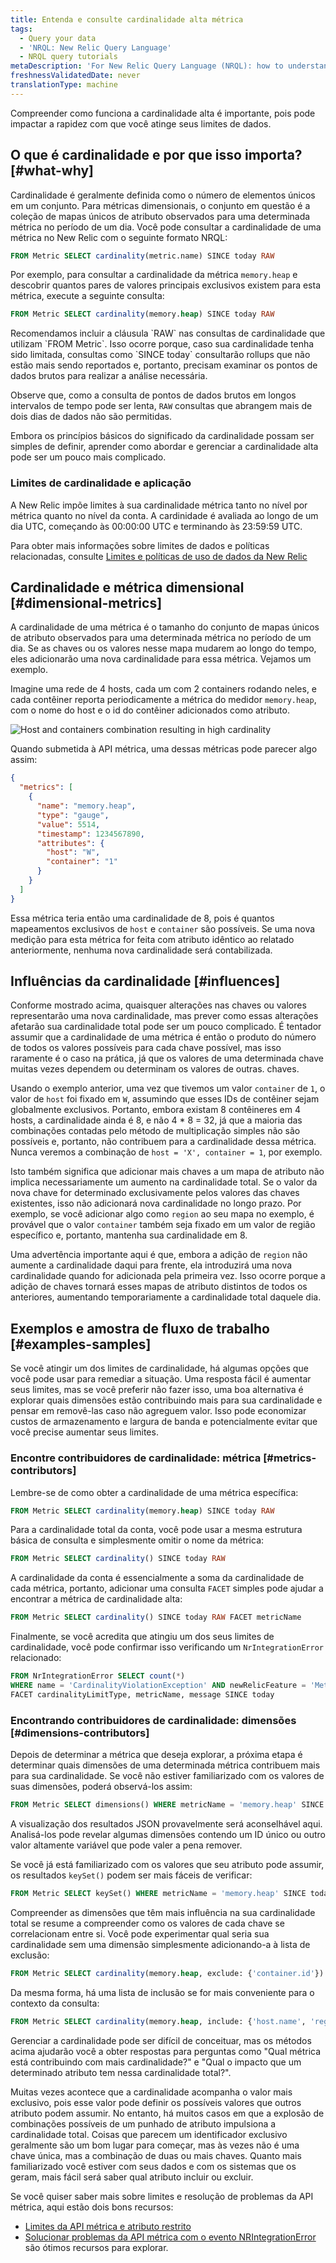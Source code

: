 ```yaml
---
title: Entenda e consulte cardinalidade alta métrica
tags:
  - Query your data
  - 'NRQL: New Relic Query Language'
  - NRQL query tutorials
metaDescription: 'For New Relic Query Language (NRQL): how to understand high cardinality metrics and successfully query for them using NRQL.'
freshnessValidatedDate: never
translationType: machine
---
```



Compreender como funciona a cardinalidade alta é importante, pois pode impactar a rapidez com que você atinge seus limites de dados.

## O que é cardinalidade e por que isso importa? [#what-why]

Cardinalidade é geralmente definida como o número de elementos únicos em um conjunto. Para métricas dimensionais, o conjunto em questão é a coleção de mapas únicos de atributo observados para uma determinada métrica no período de um dia. Você pode consultar a cardinalidade de uma métrica no New Relic com o seguinte formato NRQL:

```sql
FROM Metric SELECT cardinality(metric.name) SINCE today RAW
```

Por exemplo, para consultar a cardinalidade da métrica `memory.heap` e descobrir quantos pares de valores principais exclusivos existem para esta métrica, execute a seguinte consulta:

```sql
FROM Metric SELECT cardinality(memory.heap) SINCE today RAW
```

<Callout variant="tip">
  Recomendamos incluir a cláusula `RAW` nas consultas de cardinalidade que utilizam `FROM Metric`. Isso ocorre porque, caso sua cardinalidade tenha sido limitada, consultas como `SINCE today` consultarão rollups que não estão mais sendo reportados e, portanto, precisam examinar os pontos de dados brutos para realizar a análise necessária.

  Observe que, como a consulta de pontos de dados brutos em longos intervalos de tempo pode ser lenta, `RAW` consultas que abrangem mais de dois dias de dados não são permitidas.
</Callout>

Embora os princípios básicos do significado da cardinalidade possam ser simples de definir, aprender como abordar e gerenciar a cardinalidade alta pode ser um pouco mais complicado.

### Limites de cardinalidade e aplicação

A New Relic impõe limites à sua cardinalidade métrica tanto no nível por métrica quanto no nível da conta. A cardinidade é avaliada ao longo de um dia UTC, começando às 00:00:00 UTC e terminando às 23:59:59 UTC.

Para obter mais informações sobre limites de dados e políticas relacionadas, consulte [Limites e políticas de uso de dados da New Relic](/docs/licenses/license-information/general-usage-licenses/new-relic-data-usage-limits-policies/)

## Cardinalidade e métrica dimensional [#dimensional-metrics]

A cardinalidade de uma métrica é o tamanho do conjunto de mapas únicos de atributo observados para uma determinada métrica no período de um dia. Se as chaves ou os valores nesse mapa mudarem ao longo do tempo, eles adicionarão uma nova cardinalidade para essa métrica. Vejamos um exemplo.

Imagine uma rede de 4 hosts, cada um com 2 containers rodando neles, e cada contêiner reporta periodicamente a métrica do medidor `memory.heap`, com o nome do host e o id do contêiner adicionados como atributo.

<img
  title="Multiple hosts with multiple containers"
  alt="Host and containers combination resulting in high cardinality"
  src={queriesnrqlHighCardinalityMetrics}
/>

Quando submetida à API métrica, uma dessas métricas pode parecer algo assim:

```json
{
  "metrics": [
    {
      "name": "memory.heap",
      "type": "gauge",
      "value": 5514,
      "timestamp": 1234567890,
      "attributes": {
        "host": "W",
        "container": "1"
      }
    }
  ]
}
```

Essa métrica teria então uma cardinalidade de 8, pois é quantos mapeamentos exclusivos de `host` e `container` são possíveis. Se uma nova medição para esta métrica for feita com atributo idêntico ao relatado anteriormente, nenhuma nova cardinalidade será contabilizada.

## Influências da cardinalidade [#influences]

Conforme mostrado acima, quaisquer alterações nas chaves ou valores representarão uma nova cardinalidade, mas prever como essas alterações afetarão sua cardinalidade total pode ser um pouco complicado. É tentador assumir que a cardinalidade de uma métrica é então o produto do número de todos os valores possíveis para cada chave possível, mas isso raramente é o caso na prática, já que os valores de uma determinada chave muitas vezes dependem ou determinam os valores de outras. chaves.

Usando o exemplo anterior, uma vez que tivemos um valor `container` de `1`, o valor de `host` foi fixado em `W`, assumindo que esses IDs de contêiner sejam globalmente exclusivos. Portanto, embora existam 8 contêineres em 4 hosts, a cardinalidade ainda é 8, e não 4 \* 8 = 32, já que a maioria das combinações contadas pelo método de multiplicação simples não são possíveis e, portanto, não contribuem para a cardinalidade dessa métrica. Nunca veremos a combinação de `host = 'X', container = 1`, por exemplo.

Isto também significa que adicionar mais chaves a um mapa de atributo não implica necessariamente um aumento na cardinalidade total. Se o valor da nova chave for determinado exclusivamente pelos valores das chaves existentes, isso não adicionará nova cardinalidade no longo prazo. Por exemplo, se você adicionar algo como `region` ao seu mapa no exemplo, é provável que o valor `container` também seja fixado em um valor de região específico e, portanto, mantenha sua cardinalidade em 8.

Uma advertência importante aqui é que, embora a adição de `region` não aumente a cardinalidade daqui para frente, ela introduzirá uma nova cardinalidade quando for adicionada pela primeira vez. Isso ocorre porque a adição de chaves tornará esses mapas de atributo distintos de todos os anteriores, aumentando temporariamente a cardinalidade total daquele dia.

## Exemplos e amostra de fluxo de trabalho [#examples-samples]

Se você atingir um dos limites de cardinalidade, há algumas opções que você pode usar para remediar a situação. Uma resposta fácil é aumentar seus limites, mas se você preferir não fazer isso, uma boa alternativa é explorar quais dimensões estão contribuindo mais para sua cardinalidade e pensar em removê-las caso não agreguem valor. Isso pode economizar custos de armazenamento e largura de banda e potencialmente evitar que você precise aumentar seus limites.

### Encontre contribuidores de cardinalidade: métrica [#metrics-contributors]

Lembre-se de como obter a cardinalidade de uma métrica específica:

```sql
FROM Metric SELECT cardinality(memory.heap) SINCE today RAW
```

Para a cardinalidade total da conta, você pode usar a mesma estrutura básica de consulta e simplesmente omitir o nome da métrica:

```sql
FROM Metric SELECT cardinality() SINCE today RAW
```

A cardinalidade da conta é essencialmente a soma da cardinalidade de cada métrica, portanto, adicionar uma consulta `FACET` simples pode ajudar a encontrar a métrica de cardinalidade alta:

```sql
FROM Metric SELECT cardinality() SINCE today RAW FACET metricName
```

Finalmente, se você acredita que atingiu um dos seus limites de cardinalidade, você pode confirmar isso verificando um `NrIntegrationError` relacionado:

```sql
FROM NrIntegrationError SELECT count(*) 
WHERE name = 'CardinalityViolationException' AND newRelicFeature = 'Metrics' 
FACET cardinalityLimitType, metricName, message SINCE today 
```

### Encontrando contribuidores de cardinalidade: dimensões [#dimensions-contributors]

Depois de determinar a métrica que deseja explorar, a próxima etapa é determinar quais dimensões de uma determinada métrica contribuem mais para sua cardinalidade. Se você não estiver familiarizado com os valores de suas dimensões, poderá observá-los assim:

```sql
FROM Metric SELECT dimensions() WHERE metricName = 'memory.heap' SINCE today RAW
```

A visualização dos resultados JSON provavelmente será aconselhável aqui. Analisá-los pode revelar algumas dimensões contendo um ID único ou outro valor altamente variável que pode valer a pena remover.

Se você já está familiarizado com os valores que seu atributo pode assumir, os resultados `keySet()` podem ser mais fáceis de verificar:

```sql
FROM Metric SELECT keySet() WHERE metricName = 'memory.heap' SINCE today RAW
```

Compreender as dimensões que têm mais influência na sua cardinalidade total se resume a compreender como os valores de cada chave se correlacionam entre si. Você pode experimentar qual seria sua cardinalidade sem uma dimensão simplesmente adicionando-a à lista de exclusão:

```sql
FROM Metric SELECT cardinality(memory.heap, exclude: {'container.id'}) SINCE today RAW
```

Da mesma forma, há uma lista de inclusão se for mais conveniente para o contexto da consulta:

```sql
FROM Metric SELECT cardinality(memory.heap, include: {'host.name', 'region'}) SINCE today RAW
```

Gerenciar a cardinalidade pode ser difícil de conceituar, mas os métodos acima ajudarão você a obter respostas para perguntas como "Qual métrica está contribuindo com mais cardinalidade?" e "Qual o impacto que um determinado atributo tem nessa cardinalidade total?".

Muitas vezes acontece que a cardinalidade acompanha o valor mais exclusivo, pois esse valor pode definir os possíveis valores que outros atributo podem assumir. No entanto, há muitos casos em que a explosão de combinações possíveis de um punhado de atributo impulsiona a cardinalidade total. Coisas que parecem um identificador exclusivo geralmente são um bom lugar para começar, mas às vezes não é uma chave única, mas a combinação de duas ou mais chaves. Quanto mais familiarizado você estiver com seus dados e com os sistemas que os geram, mais fácil será saber qual atributo incluir ou excluir.

<Callout variant="tip">
  Se você quiser saber mais sobre limites e resolução de problemas da API métrica, aqui estão dois bons recursos:

  * [Limites da API métrica e atributo restrito](/docs/telemetry-data-platform/ingest-apis/metric-api/metric-api-limits-restricted-attributes/)
  * [Solucionar problemas da API métrica com o evento NRIntegrationError](/docs/telemetry-data-platform/ingest-apis/metric-api/troubleshoot-nrintegrationerror-events/) são ótimos recursos para explorar.
</Callout>